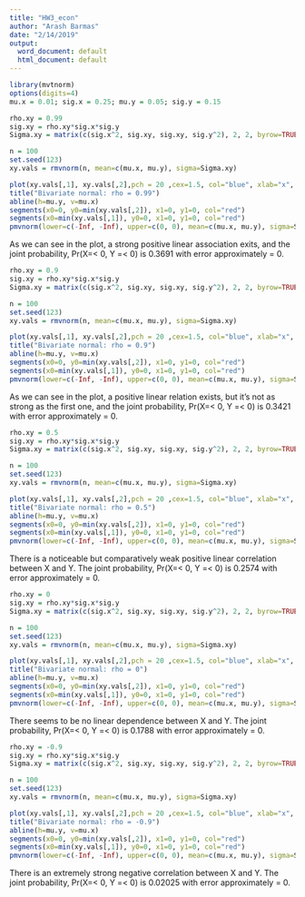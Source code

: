 ```yaml
---
title: "HW3_econ"
author: "Arash Barmas"
date: "2/14/2019"
output:
  word_document: default
  html_document: default
---
```



```r
library(mvtnorm)
options(digits=4)
mu.x = 0.01; sig.x = 0.25; mu.y = 0.05; sig.y = 0.15

rho.xy = 0.99
sig.xy = rho.xy*sig.x*sig.y
Sigma.xy = matrix(c(sig.x^2, sig.xy, sig.xy, sig.y^2), 2, 2, byrow=TRUE)

n = 100
set.seed(123)
xy.vals = rmvnorm(n, mean=c(mu.x, mu.y), sigma=Sigma.xy) 

plot(xy.vals[,1], xy.vals[,2],pch = 20 ,cex=1.5, col="blue", xlab="x", ylab="y")
title("Bivariate normal: rho = 0.99")
abline(h=mu.y, v=mu.x)
segments(x0=0, y0=min(xy.vals[,2]), x1=0, y1=0, col="red")
segments(x0=min(xy.vals[,1]), y0=0, x1=0, y1=0, col="red")
pmvnorm(lower=c(-Inf, -Inf), upper=c(0, 0), mean=c(mu.x, mu.y), sigma=Sigma.xy)
```
As we can see in the plot, a strong positive linear association exits, and the joint probability, Pr(X=< 0, Y =< 0) is 0.3691 with error approximately = 0.


```r
rho.xy = 0.9
sig.xy = rho.xy*sig.x*sig.y
Sigma.xy = matrix(c(sig.x^2, sig.xy, sig.xy, sig.y^2), 2, 2, byrow=TRUE)

n = 100
set.seed(123)
xy.vals = rmvnorm(n, mean=c(mu.x, mu.y), sigma=Sigma.xy) 

plot(xy.vals[,1], xy.vals[,2],pch = 20 ,cex=1.5, col="blue", xlab="x", ylab="y")
title("Bivariate normal: rho = 0.9")
abline(h=mu.y, v=mu.x)
segments(x0=0, y0=min(xy.vals[,2]), x1=0, y1=0, col="red")
segments(x0=min(xy.vals[,1]), y0=0, x1=0, y1=0, col="red")
pmvnorm(lower=c(-Inf, -Inf), upper=c(0, 0), mean=c(mu.x, mu.y), sigma=Sigma.xy)

```
As we can see in the plot, a positive linear relation exists, but it's not as strong as the first one, and the joint probability, Pr(X=< 0, Y =< 0) is 0.3421 with error approximately = 0.

```r

rho.xy = 0.5
sig.xy = rho.xy*sig.x*sig.y
Sigma.xy = matrix(c(sig.x^2, sig.xy, sig.xy, sig.y^2), 2, 2, byrow=TRUE)

n = 100
set.seed(123)
xy.vals = rmvnorm(n, mean=c(mu.x, mu.y), sigma=Sigma.xy) 

plot(xy.vals[,1], xy.vals[,2],pch = 20 ,cex=1.5, col="blue", xlab="x", ylab="y")
title("Bivariate normal: rho = 0.5")
abline(h=mu.y, v=mu.x)
segments(x0=0, y0=min(xy.vals[,2]), x1=0, y1=0, col="red")
segments(x0=min(xy.vals[,1]), y0=0, x1=0, y1=0, col="red")
pmvnorm(lower=c(-Inf, -Inf), upper=c(0, 0), mean=c(mu.x, mu.y), sigma=Sigma.xy)

```
There is a noticeable but comparatively weak positive linear correlation between X and Y. The joint probability, Pr(X=< 0, Y =< 0) is 0.2574 with error approximately = 0.

```r

rho.xy = 0
sig.xy = rho.xy*sig.x*sig.y
Sigma.xy = matrix(c(sig.x^2, sig.xy, sig.xy, sig.y^2), 2, 2, byrow=TRUE)

n = 100
set.seed(123)
xy.vals = rmvnorm(n, mean=c(mu.x, mu.y), sigma=Sigma.xy) 

plot(xy.vals[,1], xy.vals[,2],pch = 20 ,cex=1.5, col="blue", xlab="x", ylab="y")
title("Bivariate normal: rho = 0")
abline(h=mu.y, v=mu.x)
segments(x0=0, y0=min(xy.vals[,2]), x1=0, y1=0, col="red")
segments(x0=min(xy.vals[,1]), y0=0, x1=0, y1=0, col="red")
pmvnorm(lower=c(-Inf, -Inf), upper=c(0, 0), mean=c(mu.x, mu.y), sigma=Sigma.xy)

```
There seems to be no linear dependence between X and Y. The joint probability, Pr(X=< 0, Y =< 0) is 0.1788 with error approximately = 0.


```r
rho.xy = -0.9
sig.xy = rho.xy*sig.x*sig.y
Sigma.xy = matrix(c(sig.x^2, sig.xy, sig.xy, sig.y^2), 2, 2, byrow=TRUE)

n = 100
set.seed(123)
xy.vals = rmvnorm(n, mean=c(mu.x, mu.y), sigma=Sigma.xy) 

plot(xy.vals[,1], xy.vals[,2],pch = 20 ,cex=1.5, col="blue", xlab="x", ylab="y")
title("Bivariate normal: rho = -0.9")
abline(h=mu.y, v=mu.x)
segments(x0=0, y0=min(xy.vals[,2]), x1=0, y1=0, col="red")
segments(x0=min(xy.vals[,1]), y0=0, x1=0, y1=0, col="red")
pmvnorm(lower=c(-Inf, -Inf), upper=c(0, 0), mean=c(mu.x, mu.y), sigma=Sigma.xy)
```
There is an extremely strong negative correlation between X and Y. The joint probability, Pr(X=< 0, Y =< 0) is 0.02025 with error approximately = 0.
